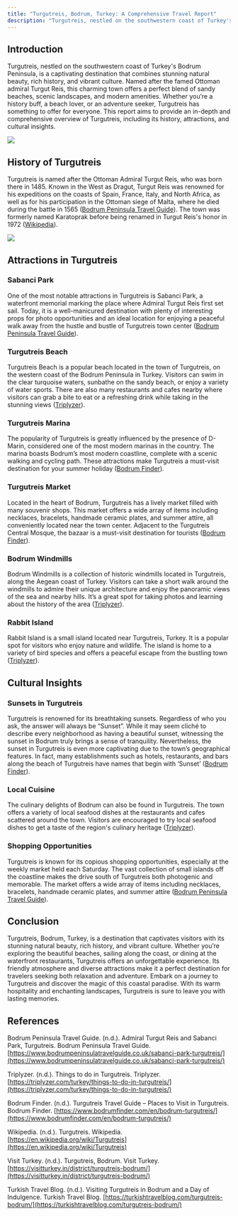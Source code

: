 ```yaml
---
title: "Turgutreis, Bodrum, Turkey: A Comprehensive Travel Report"
description: "Turgutreis, nestled on the southwestern coast of Turkey's Bodrum Peninsula"
---
```


## Introduction

Turgutreis, nestled on the southwestern coast of Turkey's Bodrum Peninsula, is a captivating destination that combines stunning natural beauty, rich history, and vibrant culture. Named after the famed Ottoman admiral Turgut Reis, this charming town offers a perfect blend of sandy beaches, scenic landscapes, and modern amenities. Whether you’re a history buff, a beach lover, or an adventure seeker, Turgutreis has something to offer for everyone. This report aims to provide an in-depth and comprehensive overview of Turgutreis, including its history, attractions, and cultural insights.

![](/d596f9e1-1b85-49bd-857b-288245681a88.png)

## History of Turgutreis

Turgutreis is named after the Ottoman Admiral Turgut Reis, who was born there in 1485. Known in the West as Dragut, Turgut Reis was renowned for his expeditions on the coasts of Spain, France, Italy, and North Africa, as well as for his participation in the Ottoman siege of Malta, where he died during the battle in 1565 ([Bodrum Peninsula Travel Guide](https://www.bodrumpeninsulatravelguide.co.uk/sabanci-park-turgutreis/)). The town was formerly named Karatoprak before being renamed in Turgut Reis's honor in 1972 ([Wikipedia](https://en.wikipedia.org/wiki/Turgutreis)).

![](/33df7059-3a08-42c5-bc51-a0a2254e5f20.png)

## Attractions in Turgutreis

### Sabanci Park

One of the most notable attractions in Turgutreis is Sabanci Park, a waterfront memorial marking the place where Admiral Turgut Reis first set sail. Today, it is a well-manicured destination with plenty of interesting props for photo opportunities and an ideal location for enjoying a peaceful walk away from the hustle and bustle of Turgutreis town center ([Bodrum Peninsula Travel Guide](https://www.bodrumpeninsulatravelguide.co.uk/sabanci-park-turgutreis/)).

### Turgutreis Beach

Turgutreis Beach is a popular beach located in the town of Turgutreis, on the western coast of the Bodrum Peninsula in Turkey. Visitors can swim in the clear turquoise waters, sunbathe on the sandy beach, or enjoy a variety of water sports. There are also many restaurants and cafes nearby where visitors can grab a bite to eat or a refreshing drink while taking in the stunning views ([Triplyzer](https://triplyzer.com/turkey/things-to-do-in-turgutreis/)).

### Turgutreis Marina

The popularity of Turgutreis is greatly influenced by the presence of D-Marin, considered one of the most modern marinas in the country. The marina boasts Bodrum’s most modern coastline, complete with a scenic walking and cycling path. These attractions make Turgutreis a must-visit destination for your summer holiday ([Bodrum Finder](https://www.bodrumfinder.com/en/bodrum-turgutreis/)).

### Turgutreis Market

Located in the heart of Bodrum, Turgutreis has a lively market filled with many souvenir shops. This market offers a wide array of items including necklaces, bracelets, handmade ceramic plates, and summer attire, all conveniently located near the town center. Adjacent to the Turgutreis Central Mosque, the bazaar is a must-visit destination for tourists ([Bodrum Finder](https://www.bodrumfinder.com/en/bodrum-turgutreis/)).

### Bodrum Windmills

Bodrum Windmills is a collection of historic windmills located in Turgutreis, along the Aegean coast of Turkey. Visitors can take a short walk around the windmills to admire their unique architecture and enjoy the panoramic views of the sea and nearby hills. It’s a great spot for taking photos and learning about the history of the area ([Triplyzer](https://triplyzer.com/turkey/things-to-do-in-turgutreis/)).

### Rabbit Island

Rabbit Island is a small island located near Turgutreis, Turkey. It is a popular spot for visitors who enjoy nature and wildlife. The island is home to a variety of bird species and offers a peaceful escape from the bustling town ([Triplyzer](https://triplyzer.com/turkey/things-to-do-in-turgutreis/)).

## Cultural Insights

### Sunsets in Turgutreis

Turgutreis is renowned for its breathtaking sunsets. Regardless of who you ask, the answer will always be “Sunset”. While it may seem cliché to describe every neighborhood as having a beautiful sunset, witnessing the sunset in Bodrum truly brings a sense of tranquility. Nevertheless, the sunset in Turgutreis is even more captivating due to the town’s geographical features. In fact, many establishments such as hotels, restaurants, and bars along the beach of Turgutreis have names that begin with ‘Sunset’ ([Bodrum Finder](https://www.bodrumfinder.com/en/bodrum-turgutreis/)).

### Local Cuisine

The culinary delights of Bodrum can also be found in Turgutreis. The town offers a variety of local seafood dishes at the restaurants and cafes scattered around the town. Visitors are encouraged to try local seafood dishes to get a taste of the region's culinary heritage ([Triplyzer](https://triplyzer.com/turkey/things-to-do-in-turgutreis/)).

### Shopping Opportunities

Turgutreis is known for its copious shopping opportunities, especially at the weekly market held each Saturday. The vast collection of small islands off the coastline makes the drive south of Turgutreis both photogenic and memorable. The market offers a wide array of items including necklaces, bracelets, handmade ceramic plates, and summer attire ([Bodrum Peninsula Travel Guide](https://www.bodrumpeninsulatravelguide.co.uk/welcome-to-turgutreis/)).

## Conclusion

Turgutreis, Bodrum, Turkey, is a destination that captivates visitors with its stunning natural beauty, rich history, and vibrant culture. Whether you’re exploring the beautiful beaches, sailing along the coast, or dining at the waterfront restaurants, Turgutreis offers an unforgettable experience. Its friendly atmosphere and diverse attractions make it a perfect destination for travelers seeking both relaxation and adventure. Embark on a journey to Turgutreis and discover the magic of this coastal paradise. With its warm hospitality and enchanting landscapes, Turgutreis is sure to leave you with lasting memories.

## References

Bodrum Peninsula Travel Guide. (n.d.). Admiral Turgut Reis and Sabanci Park, Turgutreis. Bodrum Peninsula Travel Guide. [https://www.bodrumpeninsulatravelguide.co.uk/sabanci-park-turgutreis/](https://www.bodrumpeninsulatravelguide.co.uk/sabanci-park-turgutreis/)

Triplyzer. (n.d.). Things to do in Turgutreis. Triplyzer. [https://triplyzer.com/turkey/things-to-do-in-turgutreis/](https://triplyzer.com/turkey/things-to-do-in-turgutreis/)

Bodrum Finder. (n.d.). Turgutreis Travel Guide – Places to Visit in Turgutreis. Bodrum Finder. [https://www.bodrumfinder.com/en/bodrum-turgutreis/](https://www.bodrumfinder.com/en/bodrum-turgutreis/)

Wikipedia. (n.d.). Turgutreis. Wikipedia. [https://en.wikipedia.org/wiki/Turgutreis](https://en.wikipedia.org/wiki/Turgutreis)

Visit Turkey. (n.d.). Turgutreis, Bodrum. Visit Turkey. [https://visitturkey.in/district/turgutreis-bodrum/](https://visitturkey.in/district/turgutreis-bodrum/)

Turkish Travel Blog. (n.d.). Visiting Turgutreis in Bodrum and a Day of Indulgence. Turkish Travel Blog. [https://turkishtravelblog.com/turgutreis-bodrum/](https://turkishtravelblog.com/turgutreis-bodrum/)